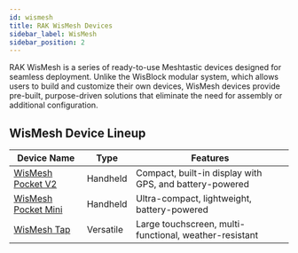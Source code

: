 ```yaml
---
id: wismesh
title: RAK WisMesh Devices
sidebar_label: WisMesh
sidebar_position: 2
---
```


RAK WisMesh is a series of ready-to-use Meshtastic devices designed for seamless deployment. Unlike the WisBlock modular system, which allows users to build and customize their own devices, WisMesh devices provide pre-built, purpose-driven solutions that eliminate the need for assembly or additional configuration.

## WisMesh Device Lineup

| Device Name                                         | Type      | Features                                                |
| --------------------------------------------------- | --------- | ------------------------------------------------------- |
| [WisMesh Pocket V2](./pocket/?pocket=pocketv2)      | Handheld  | Compact, built-in display with GPS, and battery-powered |
| [WisMesh Pocket Mini](./pocket/?pocket=pocket-mini) | Handheld  | Ultra-compact, lightweight, battery-powered             |
| [WisMesh Tap](./tap)                                | Versatile | Large touchscreen, multi-functional, weather-resistant  |
